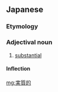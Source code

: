 ==Japanese==
{{ja-kanjitab|実|質|的}}

===Etymology===
{{suffix|実質|的|lang=ja|t1=substance|t2=-like|sort=しっしつてき}}

===Adjectival noun===
{{ja-adj|じっしつてき|decl=na}}

# [[substantial]]

====Inflection====
{{ja-na|実質的|じっしつてき|jisshitsuteki}}

[[mg:実質的]]
